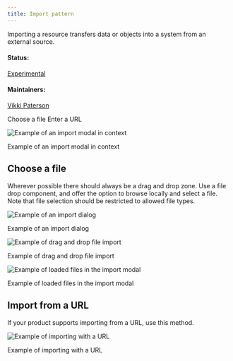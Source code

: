 ```yaml
---
title: Import pattern
---
```


<PageDescription>

Importing a resource transfers data or objects into a system from an external source.

</PageDescription>

#### Status:

[Experimental](experimental/about)

#### Maintainers:

[Vikki Paterson](https://github.com/vikkipaterson)


<AnchorLink>Choose a file</AnchorLink>
<AnchorLink>Enter a URL</AnchorLink>

</AnchorLinks>

![Example of an import modal in context](/images/0.5.png)

<Caption>Example of an import modal in context</Caption>

## Choose a file

Wherever possible there should always be a drag and drop zone. Use a file drop component, and offer the option to browse locally and select a file. Note that file selection should be restricted to allowed file types.

<Row>
<Column colLg={8}>

![Example of an import dialog](/images/2.png)

<Caption>Example of an import dialog</Caption>

</Column>
</Row>

<Row>
<Column colLg={8}>

![Example of drag and drop file import](/images/3.png)

<Caption>Example of drag and drop file import</Caption>

</Column>
</Row>

<Row>
<Column colLg={8}>

![Example of loaded files in the import modal](/images/4.png)

<Caption>Example of loaded files in the import modal</Caption>

</Column>
</Row>

## Import from a URL

If your product supports importing from a URL, use this method.

<Row>
<Column colLg={8}>

![Example of importing with a URL](images/5.png)

<Caption>Example of importing with a URL</Caption>

</Column>
</Row>
